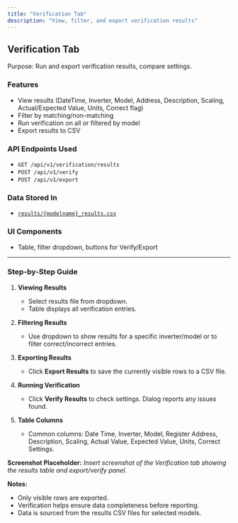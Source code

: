 ```yaml
---
title: "Verification Tab"
description: "View, filter, and export verification results"
---
```


## Verification Tab

Purpose: Run and export verification results, compare settings.

### Features

- View results (DateTime, Inverter, Model, Address, Description, Scaling, Actual/Expected Value, Units, Correct flag)
- Filter by matching/non-matching
- Run verification on all or filtered by model
- Export results to CSV

### API Endpoints Used

- `GET /api/v1/verification/results`
- `POST /api/v1/verify`
- `POST /api/v1/export`

### Data Stored In

- [`results/{modelname}_results.csv`](results/)

### UI Components

- Table, filter dropdown, buttons for Verify/Export

---

### Step-by-Step Guide

1. **Viewing Results**
   - Select results file from dropdown.
   - Table displays all verification entries.

2. **Filtering Results**
   - Use dropdown to show results for a specific inverter/model or to filter correct/incorrect entries.

3. **Exporting Results**
   - Click **Export Results** to save the currently visible rows to a CSV file.

4. **Running Verification**
   - Click **Verify Results** to check settings. Dialog reports any issues found.

5. **Table Columns**
   - Common columns: Date Time, Inverter, Model, Register Address, Description, Scaling, Actual Value, Expected Value, Units, Correct Settings.

**Screenshot Placeholder:**
*Insert screenshot of the Verification tab showing the results table and export/verify panel.*

**Notes:**
- Only visible rows are exported.
- Verification helps ensure data completeness before reporting.
- Data is sourced from the results CSV files for selected models.